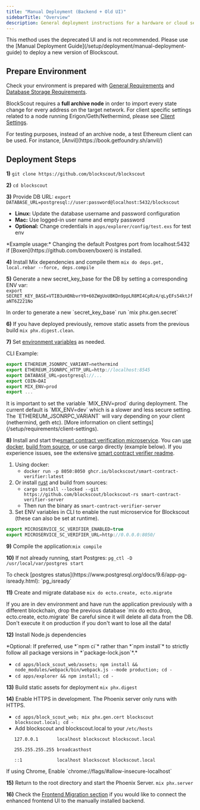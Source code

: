 ```yaml
---
title: "Manual Deployment (Backend + Old UI)"
sidebarTitle: "Overview"
description: General deployment instructions for a hardware or cloud services environment
---
```


<Warning>
This method uses the deprecated UI and is not recommended. Please use the [Manual Deployment Guide](/setup/deployment/manual-deployment-guide) to deploy a new version of Blockscout.

</Warning>

## Prepare Environment

Check your environment is prepared with [General Requirements](/setup/requirements/requirements) and [Database Storage Requirements](/setup/requirements/database-storage-requirements).

BlockScout requires a **full archive node** in order to import every state change for every address on the target network. For client specific settings related to a node running Erigon/Geth/Nethermind, please see [Client Settings](/setup/requirements/client-settings).

<Info>
For testing purposes, instead of an archive node, a test Ethereum client can be used. For instance, [Anvil](https://book.getfoundry.sh/anvil/)

</Info>

## Deployment Steps

**1)** `git clone https://github.com/blockscout/blockscout`

**2)** `cd blockscout`

**3)** Provide DB URL: `export DATABASE_URL=postgresql://user:password@localhost:5432/blockscout`

* **Linux:** Update the database username and password configuration
* **Mac:** Use logged-in user name and empty password
* **Optional:** Change credentials in `apps/explorer/config/test.exs` for test env

<Info>
*Example usage:* Changing the default Postgres port from localhost:5432 if [Boxen](https://github.com/boxen/boxen) is installed.

</Info>

**4)** Install Mix dependencies and compile them `mix do deps.get, local.rebar --force, deps.compile`

**5)** Generate a new secret\_key\_base for the DB by setting a corresponding ENV var:<br/>`export SECRET_KEY_BASE=VTIB3uHDNbvrY0+60ZWgUoUBKDn9ppLR8MI4CpRz4/qLyEFs54ktJfaNT6Z221No`

<Info>
In order to generate a new `secret_key_base` run `mix phx.gen.secret`

</Info>

**6)** If you have deployed previously, remove static assets from the previous build `mix phx.digest.clean`.

**7)** Set [environment variables](/setup/env-variables) as needed.

CLI Example:

```javascript
export ETHEREUM_JSONRPC_VARIANT=nethermind
export ETHEREUM_JSONRPC_HTTP_URL=http://localhost:8545
export DATABASE_URL=postgresql://...
export COIN=DAI
export MIX_ENV=prod
export ... 
```

<Warning>
It is important to set the variable `MIX_ENV=prod` during deployment. The current default is `MIX_ENV=dev` which is a slower and less secure setting.

</Warning>

<Info>
The `ETHEREUM_JSONRPC_VARIANT` will vary depending on your client (nethermind, geth etc). [More information on client settings](/setup/requirements/client-settings).

</Info>

**8)** Install and start the[smart contract verification microservice](/setup/microservices/smart-contract-verification). You can [use docker](https://github.com/blockscout/blockscout-rs/tree/main/smart-contract-verifier#using-docker), [build from source](https://github.com/blockscout/blockscout-rs/tree/main/smart-contract-verifier#building-from-source), or use cargo directly (example below). If you experience issues, see the extensive [smart contract verifier readme](https://github.com/blockscout/blockscout-rs/tree/main/smart-contract-verifier/smart-contract-verifier-server#readme).

1. Using docker:
   * `docker run -p 8050:8050 ghcr.io/blockscout/smart-contract-verifier:latest`
2. Or install [rust](https://www.rust-lang.org/tools/install) and build from sources:
   * `cargo install --locked --git https://github.com/blockscout/blockscout-rs smart-contract-verifier-server`
   * Then run the binary as `smart-contract-verifier-server`
3. Set ENV variables in CLI to enable the rust microservice for Blockscout (these can also be set at runtime).

```javascript
export MICROSERVICE_SC_VERIFIER_ENABLED=true
export MICROSERVICE_SC_VERIFIER_URL=http://0.0.0.0:8050/
```

**9)** Compile the application:`mix compile`

**10)** If not already running, start Postgres: `pg_ctl -D /usr/local/var/postgres start`

<Tip>
To check [postgres status](https://www.postgresql.org/docs/9.6/app-pg-isready.html): `pg_isready`

</Tip>

**11)** Create and migrate database `mix do ecto.create, ecto.migrate`

<Warning>
If you are in dev environment and have run the application previously with a different blockchain, drop the previous database `mix do ecto.drop, ecto.create, ecto.migrate` Be careful since it will delete all data from the DB. Don't execute it on production if you don't want to lose all the data!

</Warning>

**12)** Install Node.js dependencies

<Info>
*Optional: If preferred, use *`npm ci`* rather than *`npm install`* to strictly follow all package versions in *`package-lock.json`*.*

</Info>

* `cd apps/block_scout_web/assets; npm install && node_modules/webpack/bin/webpack.js --mode production; cd -`
* `cd apps/explorer && npm install; cd -`

**13)** Build static assets for deployment `mix phx.digest`

**14)** Enable HTTPS in development. The Phoenix server only runs with HTTPS.

* `cd apps/block_scout_web; mix phx.gen.cert blockscout blockscout.local; cd -`
* Add blockscout and blockscout.local to your `/etc/hosts`

```
   127.0.0.1       localhost blockscout blockscout.local

   255.255.255.255 broadcasthost

   ::1             localhost blockscout blockscout.local
```

<Info>
If using Chrome, Enable `chrome://flags/#allow-insecure-localhost`

</Info>

**15)** Return to the root directory and start the Phoenix Server. `mix phx.server`

**16)** Check the [Frontend Migration section](/setup/deployment/frontend-migration) if you would like to connect the enhanced frontend UI to the manually installed backend.

## 


